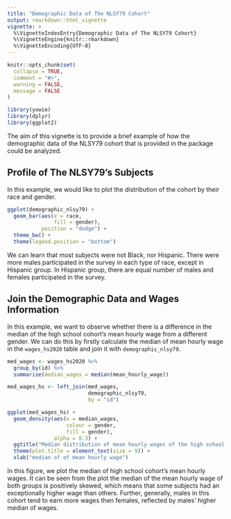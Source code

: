 ```yaml
---
title: "Demographic Data of The NLSY79 Cohort"
output: rmarkdown::html_vignette
vignette: >
  %\VignetteIndexEntry{Demographic Data of The NLSY79 Cohort}
  %\VignetteEngine{knitr::rmarkdown}
  %\VignetteEncoding{UTF-8}
---
```


```r
knitr::opts_chunk$set(
  collapse = TRUE,
  comment = "#>",
  warning = FALSE,
  message = FALSE
)
```

```r
library(yowie)
library(dplyr)
library(ggplot2)
```

The aim of this vignette is to provide a brief example of how the demographic data of the NLSY79 cohort that is provided in the package could be analyzed. 

## Profile of The NLSY79's Subjects

In this example, we would like to plot the distribution of the cohort by their race and gender. 

```r
ggplot(demographic_nlsy79) +
  geom_bar(aes(x = race,
               fill = gender),
           position = "dodge") +
  theme_bw() +
  theme(legend.position = "bottom")
```

We can learn that most subjects were not Black, nor Hispanic. There were more males participated in the survey in each type of race, except in Hispanic group. In Hispanic group, there are equal number of males and females participated in the survey. 


## Join the Demographic Data and Wages Information

In this example, we want to observe whether there is a difference in the median of the high school cohort's mean hourly wage from a different gender. We can do this by firstly calculate the median of mean hourly wage in the `wages_hs2020` table and join it with `demographic_nlsy79`.

```r
med_wages <- wages_hs2020 %>%
  group_by(id) %>%
  summarise(median_wages = median(mean_hourly_wage))

med_wages_hs <- left_join(med_wages, 
                          demographic_nlsy79,
                          by = "id")

ggplot(med_wages_hs) +
  geom_density(aes(x = median_wages, 
                   colour = gender,
                   fill = gender),
               alpha = 0.3) +
  ggtitle("Median distribution of mean hourly wages of the high school cohort of the NLSY79 by gender") +
  theme(plot.title = element_text(size = 9)) +
  xlab("median of of mean hourly wage")
```

In this figure, we plot the median of high school cohort's mean hourly wages. It can be seen from the plot the median of the mean hourly wage of both groups is positively skewed, which means that some subjects had an exceptionally higher wage than others. Further, generally, males in this cohort tend to earn more wages then females, reflected by males' higher median of wages. 
